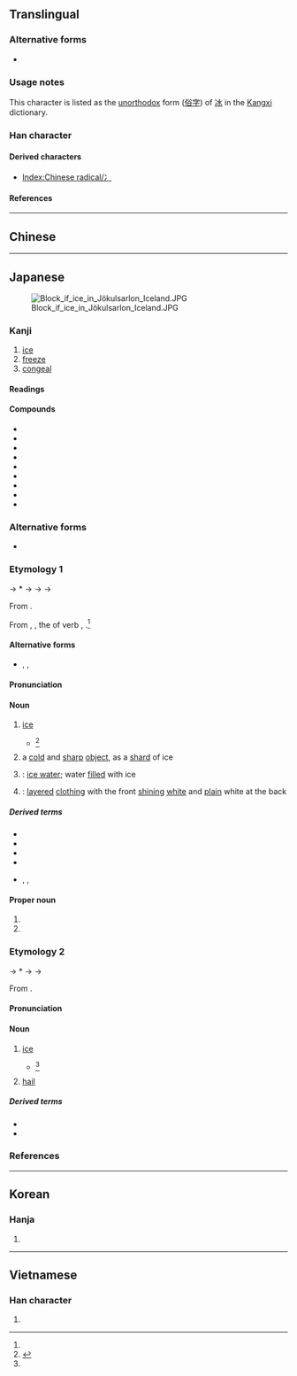 {{also|冰|永}}
{{character info/new}}
==Translingual==
{{stroke order|strokes=5}}

===Alternative forms===
* {{l|mul|冫}} {{qualifier|when used as a left Chinese radical}}

===Usage notes===
This character is listed as the [[unorthodox]] form ([[俗字]]) of [[冰]] in the [[Kangxi]] dictionary.

===Han character===
{{Han char|rn=85|rad=水|as=01|sn=5|four=32230|canj=IE|ids=⿻水丶}}

====Derived characters====
* [[Index:Chinese radical/冫]]

====References====
{{Han ref|kx=0603.030|dkj=17087|dj=0996.030|hdz=31546.040|uh=6C37}}

----

==Chinese==
{{zh-see|冰|v}}

----

==Japanese==
[[Image:Block if ice in Jökulsarlon Iceland.JPG|thumb|right]]

===Kanji===
{{ja-kanji|grade=3|rs=水01}}

# [[ice]]
# [[freeze]]
# [[congeal]]

====Readings====
{{rfv-pron|ja}}
{{ja-readings
|goon=ひょう<ひよう
|kanon=ひょう<ひよう
|toon=ひん
|soon=びん
|kun=こお-り<こほ-り, こおり-<こほり-, こお-る<こほ-る, ひ-
|nanori=きよ, すい
}}

====Compounds====
{{der-top}}
* {{ja-r|薄%氷|はく%ひょう|[[thin]] ice}}
* {{ja-r|氷%海|ひょう%かい|icy waters}}
* {{ja-r|氷%河|ひょう%が|[[glacier]]}}
* {{ja-r|氷%山|ひょう%ざん|[[iceberg]]}}
* {{ja-r|氷%雪|ひょう%せつ|ice and [[snow]]}}
* {{ja-r|氷%柱|ひょう%ちゅう|[[icicle]]}}
* {{ja-r|氷%点|ひょう%てん|[[freezing point]]}}
* {{ja-r|流%氷|りゅう%ひょう|[[drift ice]]}}
* {{ja-r|氷柱|つらら|[[icicle]]}}
{{der-bottom}}
<!-- You can [http://web.mit.edu/jpnet/ji/data/sound/koori.au hear] it pronunced. ''(need *.au file player)''-->

===Alternative forms===
{{ja-kanjitab|こおり|yomi=k}}
* {{ja-l|冰}}

===Etymology 1===
{{IPAfont|⟨ko<sub>2</sub>pori⟩}} → *{{IPAchar|/kəpori/}} → {{IPAchar|/kofori/}} → {{IPAchar|/kowori/}} → {{IPAchar|/koːri/}}

From {{inh|ja|ojp|sort=こおり|-}}.

From {{ja-l|凍り}}, {{m|ja|氷り|tr=kōri||[[freezing]]}}, the {{m|ja|連用形|tr=ren'yōkei||stem or continuative form}} of verb {{ja-l|凍る}}, {{m|ja|氷る|tr=kōru||to [[freeze]]}}.<ref name="DJR"/>

====Alternative forms====
* {{ja-l|氷り}}, {{ja-l|凍り}}, {{ja-l|凍}}

====Pronunciation====
{{ja-pron|y=k|こおり|acc=0|acc_ref=DJR}}

====Noun====
{{ja-noun|こおり|hhira=こほり}}

# [[ice]] {{gl|[[freeze|frozen]] [[water]]}}
#* {{RQ:Wamyō Ruijushō|1|46}}<ref name="WMS">{{R:Wamyō Ruijushō}}</ref>
#*: {{lang|ja|'''氷''' [...] 和名比、一云'''古保利'''}}
#: {{synonyms|ja|アイス|tr=aisu}}
# a [[cold]] and [[sharp]] [[object]], as a [[shard]] of ice
# {{short for|ja|氷水|tr=kōrimizu|nodot=1}}: [[ice water]]; water [[fill]]ed with ice
# {{short for|ja|氷襲|tr=kōrigasane|nodot=1}}: [[layer]]ed [[clothing]] with the front [[shining]] [[white]] and [[plain]] white at the back

=====Derived terms=====
{{der-top}}
* {{ja-r|氷%襲|こおり%がさね}}
* {{ja-r|氷%水|こおり%みず}}
* {{ja-r|氷%屋|こおり%や|ice shop}}
* {{ja-r|薄%氷|うす%ごおり|thin ice}}
* {{ja-r|かき氷|かきごおり|rom=-}}, {{ja-r|欠%氷|かき%ごおり|rom=-}}, {{ja-r|欠き氷|かきごおり}}
{{der-bottom}}

====Proper noun====
{{ja-pos|proper|こおり|hhira=こほり}}

# {{given name|ja|female|A=a|nodot=1|sort=こおり}}
# {{surname|ja|A=a|nodot=1|sort=こおり}}

===Etymology 2===
{{ja-kanjitab|ひ|yomi=k}}
{{IPAfont|⟨pi<sub>1</sub>⟩}} → *{{IPAchar|/pʲi/}} → {{IPAchar|/fi/}} → {{IPAchar|/hi/}}

From {{inh|ja|ojp|-}}.

====Pronunciation====
{{ja-pron|ひ|y=k}}

====Noun====
{{ja-noun|ひ}}

# [[ice]] {{gl|[[freeze|frozen]] [[water]]}}
#* {{RQ:Wamyō Ruijushō|1|46}}<ref name="WMS"/>
#*: {{lang|ja|'''氷''' [...] 和名'''比'''、一云古保利}}
#: {{synonyms|ja|アイス|tr=aisu}}
# [[hail]] {{gl|[[precipitate]]d ice}}
#: {{synonyms|ja|雹|tr=hyō}}

=====Derived terms=====
* {{ja-r|氷%雨|ひ%さめ|frozen rain}}
* {{ja-r|氷%室|ひ%むろ|ice house}}

===References===
<references/>

{{ja-kref
|ku=4125
|shift=9558
|jis=4939
|euc=C9B9
|skip=1-2-3
|freq=1450
|nelson=131
|newnelson=3032
|halpern=39
|kld=24
|heisig=131
|tuttle=3a1.2
}}

{{cln|ja|basic words|sort=こおり}}
{{cln|ja|words with multiple readings}}

----

==Korean==

===Hanja===
{{ko-hanja|얼음|빙}}

# {{hanja form of|빙|[[ice]]}}

----

==Vietnamese==

===Han character===
{{vi-readings|reading=[[băng]]|rs=水01}}

# {{rfdef|vi}}